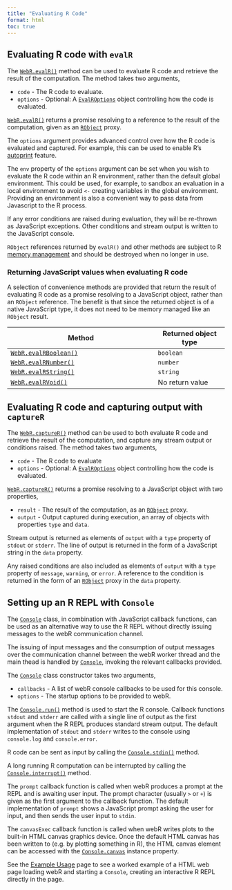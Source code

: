 ```yaml
---
title: "Evaluating R Code"
format: html
toc: true
---
```


## Evaluating R code with `evalR`

The [`WebR.evalR()`](api/js/classes/WebR.WebR.md#evalr) method can be used to
evaluate R code and retrieve the result of the computation. The method takes two
arguments,

-   `code` - The R code to evaluate.
-   `options` - Optional: A
    [`EvalROptions`](api/js/interfaces/WebRChan.EvalROptions.md) object
    controlling how the code is evaluated.

[`WebR.evalR()`](api/js/classes/WebR.WebR.md#evalr) returns a promise resolving
to a reference to the result of the computation, given as an
[`RObject`](api/js/modules/RMain.md#robject) proxy.

The `options` argument provides advanced control over how the R code is
evaluated and captured. For example, this can be used to enable R's
[autoprint](https://cran.r-project.org/doc/manuals/r-release/R-ints.html#Autoprinting)
feature.

The `env` property of the `options` argument can be set when you wish
to evaluate the R code within an R environment, rather than the default global
environment. This could be used, for example, to sandbox an evaluation in a
local environment to avoid `<-` creating variables in the global environment.
Providing an environment is also a convenient way to pass data from Javascript
to the R process.

If any error conditions are raised during evaluation, they will be re-thrown as
JavaScript exceptions. Other conditions and stream output is written to the
JavaScript console.

::: callout-warning
`RObject` references returned by `evalR()` and other methods are subject to R
[memory management](objects.qmd#memory-management) and should be destroyed when
no longer in use.
:::

### Returning JavaScript values when evaluating R code

A selection of convenience methods are provided that return the result of
evaluating R code as a promise resolving to a JavaScript object, rather than an
`RObject` reference. The benefit is that since the returned object is of a
native JavaScript type, it does not need to be memory managed like an `RObject`
result.

| Method                                                            | Returned object type |
|-----------------------------------------------------|--------------------------|
| [`WebR.evalRBoolean()`](api/js/classes/WebR.WebR.md#evalrboolean) | `boolean`            |
| [`WebR.evalRNumber()`](api/js/classes/WebR.WebR.md#evalrnumber)   | `number`             |
| [`WebR.evalRString()`](api/js/classes/WebR.WebR.md#evalrstring)   | `string`             |
| [`WebR.evalRVoid()`](api/js/classes/WebR.WebR.md#evalrvoid)       | No return value      |

## Evaluating R code and capturing output with `captureR`

The [`WebR.captureR()`](api/js/classes/WebR.WebR.md#capturer) method can be used
to both evaluate R code and retrieve the result of the computation, and capture
any stream output or conditions raised. The method takes two arguments,

-   `code` - The R code to evaluate
-   `options` - Optional: A
    [`EvalROptions`](api/js/interfaces/WebRChan.EvalROptions.md) object
    controlling how the code is evaluated.

[`WebR.captureR()`](api/js/classes/WebR.WebR.md#capturer) returns a promise
resolving to a JavaScript object with two properties,

-   `result` - The result of the computation, as an
    [`RObject`](api/js/modules/RMain.md#robject) proxy.
-   `output` - Output captured during execution, an array of objects with
    properties `type` and `data`.

Stream output is returned as elements of `output` with a `type` property of
`stdout` or `stderr`. The line of output is returned in the form of a JavaScript
string in the `data` property.

Any raised conditions are also included as elements of `output` with a `type`
property of `message`, `warning`, or `error`. A reference to the condition is
returned in the form of an [`RObject`](api/js/modules/RMain.md#robject) proxy in
the `data` property.

## Setting up an R REPL with `Console` {#console}

The [`Console`](api/js/classes/WebR.Console.md) class, in combination with
JavaScript callback functions, can be used as an alternative way to use the R
REPL without directly issuing messages to the webR communication channel.

The issuing of input messages and the consumption of output messages over the
communication channel between the webR worker thread and the main thead is
handled by [`Console`](api/js/classes/WebR.Console.md), invoking the relevant
callbacks provided.

The [`Console`](api/js/classes/WebR.Console.md) class constructor takes two
arguments,

-   `callbacks` - A list of webR console callbacks to be used for this console.
-   `options` - The startup options to be provided to webR.

The [`Console.run()`](api/js/classes/WebR.Console.md#run) method is used to
start the R console. Callback functions `stdout` and `stderr` are called with a
single line of output as the first argument when the R REPL produces standard
stream output. The default implementation of `stdout` and `stderr` writes to the
console using `console.log` and `console.error`.

R code can be sent as input by calling the
[`Console.stdin()`](api/js/classes/WebR.Console.md#stdin) method.

A long running R computation can be interrupted by calling the
[`Console.interrupt()`](api/js/classes/WebR.Console.md#interrupt) method.

The `prompt` callback function is called when webR produces a prompt at the REPL
and is awaiting user input. The prompt character (usually `>` or `+`) is given
as the first argument to the callback function. The default implementation of
`prompt` shows a JavaScript prompt asking the user for input, and then sends the
user input to `stdin`.

The `canvasExec` callback function is called when webR writes plots to the
built-in HTML canvas graphics device. Once the default HTML canvas has been
written to (e.g. by plotting something in R), the HTML canvas element can be
accessed with the [`Console.canvas`](api/js/classes/WebR.Console.html#canvas)
instance property.

See the [Example Usage](examples.qmd) page to see a worked example of a HTML web
page loading webR and starting a `Console`, creating an interactive R REPL
directly in the page.
